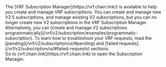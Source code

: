 
<Aside type="note" title="Subscription Manager">
  The [VRF Subscription Manager](https://vrf.chain.link/) is available to help you create and manage VRF subscriptions.
  You can create and manage new V2.5 subscriptions, and manage existing V2 subscriptions, but you can no longer create
  new V2 subscriptions in the VRF Subscription Manager. Alternatively, you can [create and manage V2 subscriptions
  programmatically](/vrf/v2/subscription/examples/programmatic-subscription). To learn how to troubleshoot your VRF
  requests, read the [pending](/vrf/v2/subscription/ui/#pending) and [failed
  requests](/vrf/v2/subscription/ui/#failed-requests) sections.
  <br />
  Go to [vrf.chain.link](https://vrf.chain.link) to open the Subscription Manager.
</Aside>
